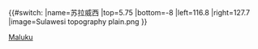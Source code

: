 {{#switch:{{{1}}}
|name=苏拉威西
|top=5.75
|bottom=-8
|left=116.8
|right=127.7
|image=Sulawesi topography plain.png
}}<noinclude>{{Location map/Info}}
[[Category:印尼地理位置模板|Maluku]]
</noinclude>